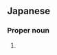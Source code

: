 ==Japanese==
{{ja-kanjitab|ひろ|せ}}

===Proper noun===
{{ja-pos|proper|ひろせ}}

# {{surname|lang=ja|sort=ひろせ}}